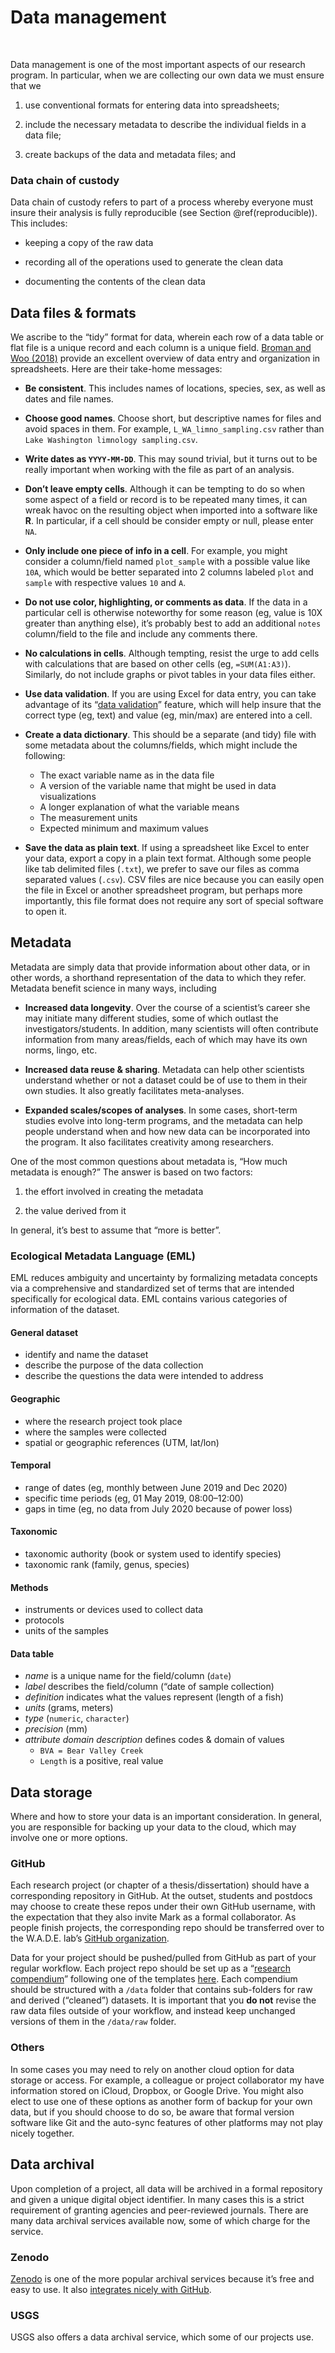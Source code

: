 # Data management

<br>

Data management is one of the most important aspects of our research program. In particular, when we are collecting our own data we must ensure that we 

1) use conventional formats for entering data into spreadsheets;

2) include the necessary metadata to describe the individual fields in a data file;

3) create backups of the data and metadata files; and

### Data chain of custody {-}

Data chain of custody refers to part of a process whereby everyone must insure their analysis is fully reproducible (see Section \@ref(reproducible)). This includes:

* keeping a copy of the raw data  

* recording all of the operations used to generate the clean data

* documenting the contents of the clean data

## Data files & formats

We ascribe to the "tidy" format for data, wherein each row of a data table or flat file is a unique record and each column is a unique field. [Broman and Woo (2018)](resources/Broman_Woo_2018_spreadsheet_data.pdf) provide an excellent overview of data entry and organization in spreadsheets. Here are their take-home messages:

* **Be consistent**. This includes names of locations, species, sex, as well as dates and file names.

* **Choose good names**. Choose short, but descriptive names for files and avoid spaces in them. For example, `L_WA_limno_sampling.csv` rather than `Lake Washington limnology sampling.csv`.

* **Write dates as `YYYY-MM-DD`**. This may sound trivial, but it turns out to be really important when working with the file as part of an analysis.

* **Don't leave empty cells**. Although it can be tempting to do so when some aspect of a field or record is to be repeated many times, it can wreak havoc on the resulting object when imported into a software like **R**. In particular, if a cell should be consider empty or null, please enter `NA`.

* **Only include one piece of info in a cell**. For example, you might consider a column/field named `plot_sample` with a possible value like `10A`, which would be better separated into 2 columns labeled `plot` and `sample` with respective values `10` and `A`.

* **Do not use color, highlighting, or comments as data**. If the data in a particular cell is otherwise noteworthy for some reason (eg, value is 10X greater than anything else), it's probably best to add an additional `notes` column/field to the file and include any comments there.

* **No calculations in cells**. Although tempting, resist the urge to add cells with calculations that are based on other cells (eg, `=SUM(A1:A3)`). Similarly, do not include graphs or pivot tables in your data files either.

* **Use data validation**. If you are using Excel for data entry, you can take advantage of its "[data validation](https://support.microsoft.com/en-us/office/apply-data-validation-to-cells-29fecbcc-d1b9-42c1-9d76-eff3ce5f7249)" feature, which will help insure that the correct type (eg, text) and value (eg, min/max) are entered into a cell.

* **Create a data dictionary**. This should be a separate (and tidy) file with some metadata about the columns/fields, which might include the following:  
    - The exact variable name as in the data file  
    - A version of the variable name that might be used in data visualizations  
    - A longer explanation of what the variable means  
    - The measurement units  
    - Expected minimum and maximum values  

* **Save the data as plain text**. If using a spreadsheet like Excel to enter your data, export a copy in a plain text format. Although some people like tab delimited files (`.txt`), we prefer to save our files as comma separated values (`.csv`). CSV files are nice because you can easily open the file in Excel or another spreadsheet program, but perhaps more importantly, this file format does not require any sort of special software to open it.


## Metadata

Metadata are simply data that provide information about other data, or in other words, a shorthand representation of the data to which they refer. Metadata benefit science in many ways, including

* **Increased data longevity**. Over the course of a scientist's career she may initiate many different studies, some of which outlast the investigators/students. In addition, many scientists will often contribute information from many areas/fields, each of which may have its own norms, lingo, etc.

* **Increased data reuse & sharing**. Metadata can help other scientists understand whether or not a dataset could be of use to them in their own studies. It also greatly facilitates meta-analyses.

* **Expanded scales/scopes of analyses**. In some cases, short-term studies evolve into long-term programs, and the metadata can help people understand when and how new data can be incorporated into the program. It also facilitates creativity among researchers.

One of the most common questions about metadata is, "How much metadata is enough?" The answer is based on two factors:

1) the effort involved in creating the metadata

2) the value derived from it

In general, it's best to assume that "more is better".


### Ecological Metadata Language (EML)

EML reduces ambiguity and uncertainty by formalizing metadata concepts via a comprehensive and standardized set of terms that are intended specifically for ecological data. EML contains various categories of information of the dataset.

#### General dataset {-}

- identify and name the dataset  
- describe the purpose of the data collection  
- describe the questions the data were intended to address

#### Geographic {-}

- where the research project took place  
- where the samples were collected  
- spatial or geographic references (UTM, lat/lon)

#### Temporal {-}

- range of dates (eg, monthly between June 2019 and Dec 2020)  
- specific time periods (eg, 01 May 2019, 08:00–12:00)  
- gaps in time (eg, no data from July 2020 because of power loss)

#### Taxonomic {-}

- taxonomic authority (book or system used to identify species)  
- taxonomic rank (family, genus, species)

#### Methods {-}

- instruments or devices used to collect data  
- protocols
- units of the samples

#### Data table {-}

- *name* is a unique name for the field/column (`date`)  
- *label* describes the field/column ("date of sample collection)  
- *definition* indicates what the values represent (length of a fish)  
- *units* (grams, meters)  
- *type* (`numeric`, `character`)  
- *precision* (mm)  
- *attribute domain description* defines codes & domain of values
   - `BVA = Bear Valley Creek`  
   - `Length` is a positive, real value

## Data storage

Where and how to store your data is an important consideration. In general, you are responsible for backing up your data to the cloud, which may involve one or more options.

### GitHub

Each research project (or chapter of a thesis/dissertation) should have a corresponding repository in GitHub. At the outset, students and postdocs may choose to create these repos under their own GitHub username, with the expectation that they also invite Mark as a formal collaborator. As people finish projects, the corresponding repo should be transferred over to the W.A.D.E. lab's [GitHub organization](https://github.com/UW-WADE-lab).

Data for your project should be pushed/pulled from GitHub as part of your regular workflow. Each project repo should be set up as a "[research compendium](https://fish497.github.io/website/lectures/week_01/lec_03_orgs_styles.html)" following one of the templates [here](https://github.com/scheuerell-lab/onboarding/tree/master/templates). Each compendium should be structured with a `/data` folder that contains sub-folders for raw and derived ("cleaned") datasets. It is important that you **do not** revise the raw data files outside of your workflow, and instead keep unchanged versions of them in the `/data/raw` folder.

### Others

In some cases you may need to rely on another cloud option for data storage or access. For example, a colleague or project collaborator my have information stored on iCloud, Dropbox, or Google Drive. You might also elect to use one of these options as another form of backup for your own data, but if you should choose to do so, be aware that formal version software like Git and the auto-sync features of other platforms may not play nicely together.

## Data archival

Upon completion of a project, all data will be archived in a formal repository and given a unique digital object identifier. In many cases this is a strict requirement of granting agencies and peer-reviewed journals. There are many data archival services available now, some of which charge for the service.

### Zenodo

[Zenodo](https://zenodo.org/) is one of the more popular archival services because it's free and easy to use. It also [integrates nicely with GitHub](https://guides.github.com/activities/citable-code/).

### USGS

USGS also offers a data archival service, which some of our projects use.
